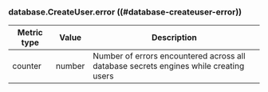 ### database.CreateUser.error ((#database-createuser-error))

Metric type | Value   | Description
----------- | ------- | -----------
counter     | number  | Number of errors encountered across all database secrets engines while creating users